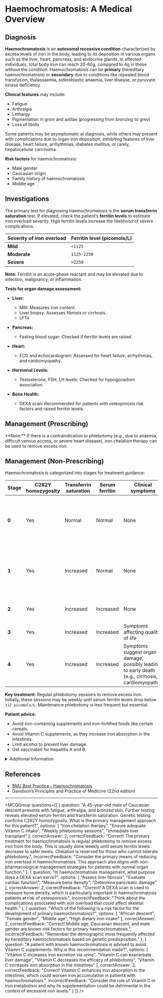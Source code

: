 
# Haemochromatosis: A Medical Overview

## Diagnosis

**Haemochromatosis** is an **autosomal recessive condition** characterized by excess levels of iron in the body, leading to its deposition in various organs such as the liver, heart, pancreas, and endocrine glands. In affected individuals, total body iron can reach 20-60g, compared to 4g in those without the condition. Haemochromatosis can be **primary** (hereditary haemochromatosis) or **secondary** due to conditions like repeated blood transfusion, thalassaemia, sideroblastic anaemia, liver disease, or pyruvate kinase deficiency.

**Clinical features** may include:

- Fatigue
- Arthralgia
- Lethargy
- Pigmentation in groin and axillae (progressing from bronzing to grey)
- Loss of libido

Some patients may be asymptomatic at diagnosis, while others may present with complications due to organ iron deposition, exhibiting features of liver disease, heart failure, arrhythmias, diabetes mellitus, or rarely, hepatocellular carcinoma.

**Risk factors** for haemochromatosis:

- Male gender
- Caucasian origin
- Family history of haemochromatosis
- Middle age

## Investigations

The primary test for diagnosing haemochromatosis is the **serum transferrin saturation** test. If elevated, check the patient’s **ferritin levels** to estimate iron overload severity. High ferritin levels increase the likelihood of severe complications.

| Severity of iron overload | Ferritin level (picomols/L) |
| --- | --- |
| **Mild** | `<1125` |
| **Moderate** | `1125-2250` |
| **Severe** | `>2250` |

**Note:** Ferritin is an acute-phase reactant and may be elevated due to infection, malignancy, or inflammation.

**Tests for organ damage assessment:**

- **Liver:**
  - MRI: Measures iron content.
  - Liver biopsy: Assesses fibrosis or cirrhosis.
  - LFTs

- **Pancreas:**
  - Fasting blood sugar: Checked if ferritin levels are raised.

- **Heart:**
  - ECG and echocardiogram: Assessed for heart failure, arrhythmias, and cardiomyopathy.

- **Hormonal Levels:**
  - Testosterone, FSH, LH levels: Checked for hypogonadism association.

- **Bone Health:**
  - DEXA scan: Recommended for patients with osteoporosis risk factors and raised ferritin levels.

## Management (Prescribing)

<Callout emoji="💡">
**Note:** If there is a contraindication to phlebotomy (e.g., due to anaemia, difficult venous access, or severe heart disease), iron chelation therapy can be used to remove excess iron.
</Callout>

## Management (Non-Prescribing)

Haemochromatosis is categorized into stages for treatment guidance:

| Stage | C282Y homozygosity | Transferrin saturation | Serum ferritin | Clinical symptoms | Management |
| --- | --- | --- | --- | --- | --- |
| **0** | Yes | Normal | Normal | None | Monitor 3-yearly with history, examination, and serum ferritin and transferrin saturation |
| **1** | Yes | Increased | Normal | None | Monitor annually with history, examination, and serum ferritin and transferrin saturation |
| **2** | Yes | Increased | Increased | None | Phlebotomy or iron chelation therapy |
| **3** | Yes | Increased | Increased | Symptoms affecting quality of life | |
| **4** | Yes | Increased | Increased | Symptoms suggest organ damage, possibly leading to early death (e.g., cirrhosis, cardiomyopathy) | |

**Key treatment:** Regular phlebotomy sessions to remove excess iron. Initially, these sessions may be weekly until serum ferritin levels drop below `112 picomols/L`. Maintenance phlebotomy is less frequent but essential.

**Patient advice:**

- Avoid iron-containing supplements and iron-fortified foods like certain cereals.
- Avoid Vitamin C supplements, as they increase iron absorption in the intestines.
- Limit alcohol to prevent liver damage.
- Get vaccinated for Hepatitis A and B.

<details>
<summary>Additional Information</summary>

- Some patients may require multidisciplinary care involving hepatologists, cardiologists, and endocrinologists.
- Genetic counseling is recommended for family members of affected individuals.

</details>

## References

- [BMJ Best Practice - Haemochromatosis](https://bestpractice.bmj.com/topics/en-gb/134/pdf/134/Haemochromatosis.pdf)
- Davidson’s Principles and Practice of Medicine (22nd edition)

---

<MCQGroup questions={[
  {
    question: "A 45-year-old male of Caucasian descent presents with fatigue, arthralgia, and bronzed skin. Further testing reveals elevated serum ferritin and transferrin saturation. Genetic testing confirms C282Y homozygosity. What is the primary management approach for this patient?",
    options: [
      "Iron chelation therapy",
      "Ensure adequate Vitamin C intake",
      "Weekly phlebotomy sessions",
      "Immediate liver transplant"
    ],
    correctAnswer: 2,
    correctFeedback: "Correct! The primary treatment for haemochromatosis is regular phlebotomy to remove excess iron from the body. This is usually done weekly until serum ferritin levels decrease to safer levels. Chelation is reserved for those who cannot tolerate phlebotomy.",
    incorrectFeedback: "Consider the primary means of reducing iron overload in haemochromatosis. This approach also aligns with non-pharmacological management strategies for patients with normal organ function."
  },
  {
    question: "In haemochromatosis management, what purpose does a DEXA scan serve?",
    options: [
      "Assess liver fibrosis",
      "Evaluate cardiac function",
      "Measure bone density",
      "Determine pancreatic damage"
    ],
    correctAnswer: 2,
    correctFeedback: "Correct! A DEXA scan is used to measure bone density, which is particularly important in haemochromatosis patients at risk of osteoporosis.",
    incorrectFeedback: "Think about the complications associated with iron overload that could affect skeletal health."
  },
  {
    question: "Which of the following is a risk factor for the development of primary haemochromatosis?",
    options: [
      "African descent",
      "Female gender",
      "Middle age",
      "High dietary iron intake"
    ],
    correctAnswer: 2,
    correctFeedback: "Correct! Middle age, Caucasian descent, and male gender are known risk factors for primary haemochromatosis.",
    incorrectFeedback: "Remember the demographic most frequently affected by hereditary haemochromatosis based on genetic predisposition."
  },
  {
    question: "A patient with known haemochromatosis is advised to avoid Vitamin C supplements. Why is this recommendation made?",
    options: [
      "Vitamin C increases iron excretion via urine",
      "Vitamin C can exacerbate liver damage",
      "Vitamin C decreases the efficacy of phlebotomy",
      "Vitamin C increases iron absorption in the intestines"
    ],
    correctAnswer: 3,
    correctFeedback: "Correct! Vitamin C enhances iron absorption in the intestines, which could worsen iron accumulation in patients with haemochromatosis.",
    incorrectFeedback: "Consider the role of Vitamin C in iron metabolism and why its supplementation could be detrimental in the context of excessive iron levels."
  }
]} />